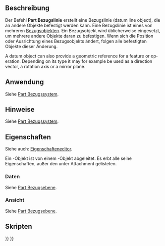 <languages/>

{{Docnav/de
|[[Part_DatumPlane/de|Part Bezugsebene]]
|[[Part_DatumPoint/de|Part Bezugspunkt]]
|[[Std_Base/de|Std Base]]
|IconL=Part_DatumPlane.svg
|IconR=Part_DatumPoint.svg
|IconC=Freecad.svg
}}

{{GuiCommand/de
|Name=Part DatumLine
|Name/de=Part DatumLine
|Workbenches=Alle
|Version=1.1
|SeeAlso=[[Part_CoordinateSystem/de|Part Bezugssystem]], [[Part_DatumPlane/de|Part Bezugsebene]], [[Part_DatumPoint/de|Part Bezugspunkt]]
}}

<span id="Description"></span>
==Beschreibung==

Der Befehl '''Part Bezugslinie''' erstellt eine Bezugslinie (datum line object), die an andere Objekte befestigt werden kann. Eine Bezugslinie ist eines von mehreren [[Std_Base#Part_Datums/de|Bezugsobjekten]]. Ein Bezugsobjekt wird üblicherweise eingesetzt, um mehrere andere Objekte daran zu befestigen. Wenn sich die Position oder Ausrichtung eines Bezugsobjekts ändert, folgen alle befestigten Objekte dieser Änderung.

<div lang="en" dir="ltr" class="mw-content-ltr">
A datum object can also provide a geometric reference for a feature or operation. Depending on its type it may for example be used as a direction vector, a rotation axis or a mirror plane.
</div>

<span id="Usage"></span>
==Anwendung==

Siehe [[Part_CoordinateSystem/de#Anwendung|Part Bezugssystem]].

<span id="Notes"></span>
==Hinweise==

Siehe [[Part_CoordinateSystem/de#Hinweise|Part Bezugssystem]].

<span id="Properties"></span>
==Eigenschaften==

Siehe auch: [[Property_editor/de|Eigenschafteneditor]].

Ein {{Incode|Part::DatumLine}}-Objekt ist von einem {{Incode|App::Line}}-Objekt abgeleitet. Es erbt alle seine Eigenschaften, außer den unter Attachment gelisteten.

<span id="Data"></span>
===Daten===

Siehe [[Part_DatumPlane/de#Daten|Part Bezugsebene]].

<span id="View"></span>
===Ansicht===

Siehe [[Part_DatumPlane/de#Ansicht|Part Bezugsebene]].

<span id="Scripting"></span>
==Skripten==

{{Code|code=
import FreeCAD as App

doc = App.newDocument()
obj = doc.addObject("Part::DatumLine", "DatumLine")
doc.recompute()
}}


{{Docnav/de
|[[Part_DatumPlane/de|Part Bezugsebene]]
|[[Part_DatumPoint/de|Part Bezugspunkt]]
|[[Std_Base/de|Std Base]]
|IconL=Part_DatumPlane.svg
|IconR=Part_DatumPoint.svg
|IconC=Freecad.svg
}}

{{Std_Base_navi{{#translation:}}}}
{{Userdocnavi{{#translation:}}}}